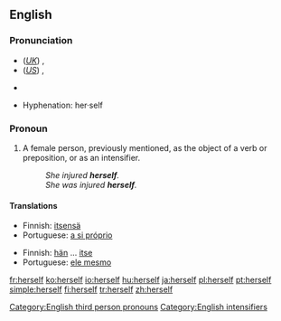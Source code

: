 ==English==

{{rank|passed|true|friend|293|herself|year|dear|high}}

===Pronunciation===
{{English reflexive pronouns}}
*(''[[Received Pronunciation|UK]]'') {{IPA|/hɜːˈsɛlf/}}, {{SAMPA|/h3:"sElf/}}
*(''[[General American|US]]'') {{IPA|/hɝˈsɛlf/}}, {{SAMPA|/h3`s"Elf/}}
*{{audio|en-us-herself.ogg|Audio (US)}}
*:{{rhymes|ɛlf}}
*Hyphenation: her·self

===Pronoun===
{{en-pron|desc=the reflexive form of [[she]], the third person singular, feminine, personal pronoun|masculine|himself|neuter|itself|plural|themselves}}

# A female person, previously mentioned, as the object of a verb or preposition, or as an intensifier.
#:''She injured '''herself'''.''
#:''She was injured '''herself'''.''

====Translations====
{{trans-top|(as object)}}
*Finnish: [[itsensä]]
*Portuguese: [[a si próprio]]
{{trans-bottom}}

{{trans-top|(as intensifier)}}
*Finnish: [[hän]] ... [[itse]]
*Portuguese: [[ele mesmo]]
{{trans-bottom}}

[[Category:English third person pronouns]]
[[Category:English intensifiers]]

[[fr:herself]]
[[ko:herself]]
[[io:herself]]
[[hu:herself]]
[[ja:herself]]
[[pl:herself]]
[[pt:herself]]
[[simple:herself]]
[[fi:herself]]
[[tr:herself]]
[[zh:herself]]